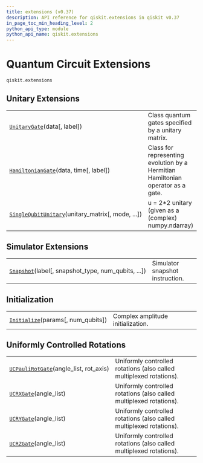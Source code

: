 ```yaml
---
title: extensions (v0.37)
description: API reference for qiskit.extensions in qiskit v0.37
in_page_toc_min_heading_level: 2
python_api_type: module
python_api_name: qiskit.extensions
---
```


<span id="module-qiskit.extensions" />

<span id="qiskit-extensions" />

<span id="quantum-circuit-extensions-qiskit-extensions" />

# Quantum Circuit Extensions

`qiskit.extensions`

## Unitary Extensions

|                                                                                                                                    |                                                                                 |
| ---------------------------------------------------------------------------------------------------------------------------------- | ------------------------------------------------------------------------------- |
| [`UnitaryGate`](qiskit.extensions.UnitaryGate "qiskit.extensions.UnitaryGate")(data\[, label])                                     | Class quantum gates specified by a unitary matrix.                              |
| [`HamiltonianGate`](qiskit.extensions.HamiltonianGate "qiskit.extensions.HamiltonianGate")(data, time\[, label])                   | Class for representing evolution by a Hermitian Hamiltonian operator as a gate. |
| [`SingleQubitUnitary`](qiskit.extensions.SingleQubitUnitary "qiskit.extensions.SingleQubitUnitary")(unitary\_matrix\[, mode, ...]) | u = 2\*2 unitary (given as a (complex) numpy.ndarray)                           |

## Simulator Extensions

|                                                                                                                   |                                 |
| ----------------------------------------------------------------------------------------------------------------- | ------------------------------- |
| [`Snapshot`](qiskit.extensions.Snapshot "qiskit.extensions.Snapshot")(label\[, snapshot\_type, num\_qubits, ...]) | Simulator snapshot instruction. |

## Initialization

|                                                                                                     |                                   |
| --------------------------------------------------------------------------------------------------- | --------------------------------- |
| [`Initialize`](qiskit.extensions.Initialize "qiskit.extensions.Initialize")(params\[, num\_qubits]) | Complex amplitude initialization. |

## Uniformly Controlled Rotations

|                                                                                                                 |                                                                     |
| --------------------------------------------------------------------------------------------------------------- | ------------------------------------------------------------------- |
| [`UCPauliRotGate`](qiskit.extensions.UCPauliRotGate "qiskit.extensions.UCPauliRotGate")(angle\_list, rot\_axis) | Uniformly controlled rotations (also called multiplexed rotations). |
| [`UCRXGate`](qiskit.extensions.UCRXGate "qiskit.extensions.UCRXGate")(angle\_list)                              | Uniformly controlled rotations (also called multiplexed rotations). |
| [`UCRYGate`](qiskit.extensions.UCRYGate "qiskit.extensions.UCRYGate")(angle\_list)                              | Uniformly controlled rotations (also called multiplexed rotations). |
| [`UCRZGate`](qiskit.extensions.UCRZGate "qiskit.extensions.UCRZGate")(angle\_list)                              | Uniformly controlled rotations (also called multiplexed rotations). |

